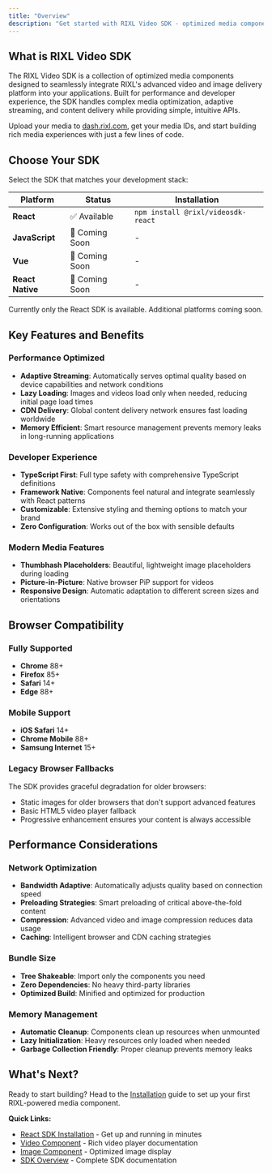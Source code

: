 ```yaml
---
title: "Overview"
description: "Get started with RIXL Video SDK - optimized media components for modern web applications"
---
```


## What is RIXL Video SDK

The RIXL Video SDK is a collection of optimized media components designed to seamlessly integrate RIXL's advanced video and image delivery platform into your applications. Built for performance and developer experience, the SDK handles complex media optimization, adaptive streaming, and content delivery while providing simple, intuitive APIs.

Upload your media to [dash.rixl.com](https://dash.rixl.com), get your media IDs, and start building rich media experiences with just a few lines of code.

## Choose Your SDK

Select the SDK that matches your development stack:

| Platform | Status | Installation |
|----------|--------|--------------|
| **React** | ✅ Available | `npm install @rixl/videosdk-react` |
| **JavaScript** | 🚧 Coming Soon | - |
| **Vue** | 🚧 Coming Soon | - |
| **React Native** | 🚧 Coming Soon | - |

<Callout type="info">
    Currently only the React SDK is available. Additional platforms coming soon.
</Callout>

## Key Features and Benefits

### **Performance Optimized**
- **Adaptive Streaming**: Automatically serves optimal quality based on device capabilities and network conditions
- **Lazy Loading**: Images and videos load only when needed, reducing initial page load times
- **CDN Delivery**: Global content delivery network ensures fast loading worldwide
- **Memory Efficient**: Smart resource management prevents memory leaks in long-running applications

### **Developer Experience**
- **TypeScript First**: Full type safety with comprehensive TypeScript definitions
- **Framework Native**: Components feel natural and integrate seamlessly with React patterns
- **Customizable**: Extensive styling and theming options to match your brand
- **Zero Configuration**: Works out of the box with sensible defaults

### **Modern Media Features**
- **Thumbhash Placeholders**: Beautiful, lightweight image placeholders during loading
- **Picture-in-Picture**: Native browser PiP support for videos
- **Responsive Design**: Automatic adaptation to different screen sizes and orientations

## Browser Compatibility

### Fully Supported
- **Chrome** 88+
- **Firefox** 85+
- **Safari** 14+
- **Edge** 88+

### Mobile Support
- **iOS Safari** 14+
- **Chrome Mobile** 88+
- **Samsung Internet** 15+

### Legacy Browser Fallbacks
The SDK provides graceful degradation for older browsers:
- Static images for older browsers that don't support advanced features
- Basic HTML5 video player fallback
- Progressive enhancement ensures your content is always accessible

## Performance Considerations

### Network Optimization
- **Bandwidth Adaptive**: Automatically adjusts quality based on connection speed
- **Preloading Strategies**: Smart preloading of critical above-the-fold content
- **Compression**: Advanced video and image compression reduces data usage
- **Caching**: Intelligent browser and CDN caching strategies

### Bundle Size
- **Tree Shakeable**: Import only the components you need
- **Zero Dependencies**: No heavy third-party libraries
- **Optimized Build**: Minified and optimized for production

### Memory Management
- **Automatic Cleanup**: Components clean up resources when unmounted
- **Lazy Initialization**: Heavy resources only loaded when needed
- **Garbage Collection Friendly**: Proper cleanup prevents memory leaks

## What's Next?

Ready to start building? Head to the [Installation](/sdk/react/getting-started/installation) guide to set up your first RIXL-powered media component.

**Quick Links:**
- [React SDK Installation](/sdk/react/getting-started/installation) - Get up and running in minutes
- [Video Component](/sdk/react/video-component/overview) - Rich video player documentation
- [Image Component](/sdk/react/image-component/overview) - Optimized image display
- [SDK Overview](/sdk) - Complete SDK documentation
